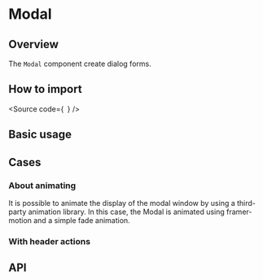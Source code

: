 

<Meta of={Stories} />

# Modal

## Overview

The `Modal` component create dialog forms.

## How to import

<Source
  code={`
`}
/>

## Basic usage

<Canvas of={Stories.Base} />

## Cases

### About animating

It is possible to animate the display of the modal window by using a third-party
animation library.
In this case, the Modal is animated using framer-motion and a simple fade animation.

<Canvas of={CaseStories.Animated} />

### With header actions

<Canvas of={CaseStories.WithHeaderActions} />

## API

<ArgTypes of={Stories} />
